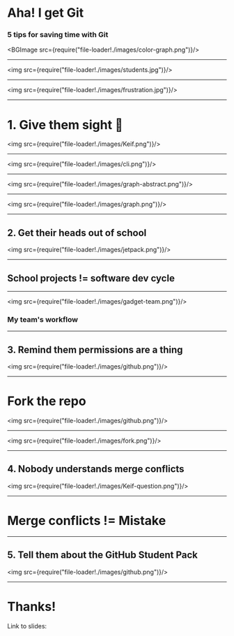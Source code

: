 

# Aha! I get Git
### 5 tips for saving time with Git

<BGImage src={require("file-loader!./images/color-graph.png")}/>

---


<img src={require("file-loader!./images/students.jpg")}/>

---



<img src={require("file-loader!./images/frustration.jpg")}/>

---


# 1. Give them sight 👀

<img src={require("file-loader!./images/Keif.png")}/>


---


<img src={require("file-loader!./images/cli.png")}/>

---


<img src={require("file-loader!./images/graph-abstract.png")}/>

---


<img src={require("file-loader!./images/graph.png")}/>

---


## 2. Get their heads out of school

<img src={require("file-loader!./images/jetpack.png")}/>

---


## School projects != software dev cycle

---


<img src={require("file-loader!./images/gadget-team.png")}/>

### My team's workflow

---


## 3. Remind them permissions are a thing

<img src={require("file-loader!./images/github.png")}/>

---


# Fork the repo

<img src={require("file-loader!./images/github.png")}/>

---


<img src={require("file-loader!./images/fork.png")}/>

---


## 4. Nobody understands merge conflicts

<img src={require("file-loader!./images/Keif-question.png")}/>

---


# Merge conflicts != Mistake

---


## 5. Tell them about the GitHub Student Pack

<img src={require("file-loader!./images/github.png")}/>

---

# Thanks!

Link to slides: 
